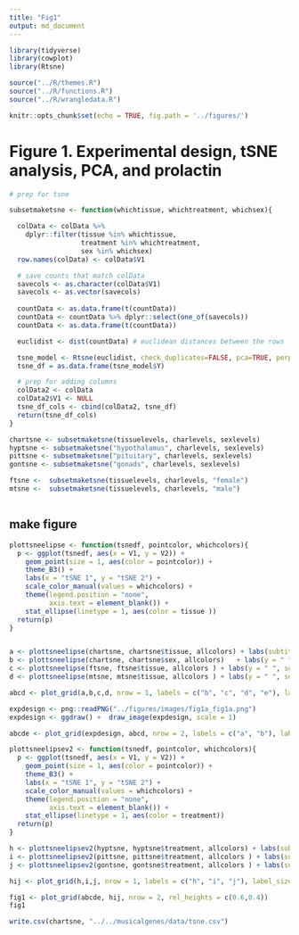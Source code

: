 ```yaml
---
title: "Fig1"
output: md_document
---
```


```r
library(tidyverse)
library(cowplot)
library(Rtsne)

source("../R/themes.R")
source("../R/functions.R")
source("../R/wrangledata.R")

knitr::opts_chunk$set(echo = TRUE, fig.path = '../figures/')
```

# Figure 1. Experimental design, tSNE analysis, PCA, and prolactin


```r

# prep for tsne

subsetmaketsne <- function(whichtissue, whichtreatment, whichsex){

  colData <- colData %>%
    dplyr::filter(tissue %in% whichtissue,
                  treatment %in% whichtreatment,
                  sex %in% whichsex) 
  row.names(colData) <- colData$V1

  # save counts that match colData
  savecols <- as.character(colData$V1) 
  savecols <- as.vector(savecols) 
  
  countData <- as.data.frame(t(countData))
  countData <- countData %>% dplyr::select(one_of(savecols)) 
  countData <- as.data.frame(t(countData))

  euclidist <- dist(countData) # euclidean distances between the rows

  tsne_model <- Rtsne(euclidist, check_duplicates=FALSE, pca=TRUE, perplexity=10, theta=0.5, dims=2)
  tsne_df = as.data.frame(tsne_model$Y) 

  # prep for adding columns
  colData2 <- colData 
  colData2$V1 <- NULL
  tsne_df_cols <- cbind(colData2, tsne_df)
  return(tsne_df_cols)
}

chartsne <- subsetmaketsne(tissuelevels, charlevels, sexlevels)
hyptsne <- subsetmaketsne("hypothalamus", charlevels, sexlevels)
pittsne <- subsetmaketsne("pituitary", charlevels, sexlevels)
gontsne <- subsetmaketsne("gonads", charlevels, sexlevels)

ftsne <-  subsetmaketsne(tissuelevels, charlevels, "female")
mtsne <-  subsetmaketsne(tissuelevels, charlevels, "male")



```

## make figure

```r

plottsneelipse <- function(tsnedf, pointcolor, whichcolors){
  p <- ggplot(tsnedf, aes(x = V1, y = V2)) +
    geom_point(size = 1, aes(color = pointcolor)) +
    theme_B3() +
    labs(x = "tSNE 1", y = "tSNE 2") +
    scale_color_manual(values = whichcolors) +
    theme(legend.position = "none",
          axis.text = element_blank()) +
    stat_ellipse(linetype = 1, aes(color = tissue )) 
  return(p)
}


a <- plottsneelipse(chartsne, chartsne$tissue, allcolors) + labs(subtitle = "~ tissue")    
b <- plottsneelipse(chartsne, chartsne$sex, allcolors)   + labs(y = " ", subtitle = "~ tissue * sex")    
c <- plottsneelipse(ftsne, ftsne$tissue, allcolors ) + labs(y = " ", subtitle = "female ~ tissue")
d <- plottsneelipse(mtsne, mtsne$tissue, allcolors ) + labs(y = " ", subtitle = "male * tissue") 

abcd <- plot_grid(a,b,c,d, nrow = 1, labels = c("b", "c", "d", "e"), label_size = 8 )

expdesign <- png::readPNG("../figures/images/fig1a_fig1a.png")
expdesign <- ggdraw() +  draw_image(expdesign, scale = 1)

abcde <- plot_grid(expdesign, abcd, nrow = 2, labels = c("a", "b"), label_size = 8, rel_heights = c(0.5,1))

plottsneelipsev2 <- function(tsnedf, pointcolor, whichcolors){
  p <- ggplot(tsnedf, aes(x = V1, y = V2)) +
    geom_point(size = 1, aes(color = pointcolor)) +
    theme_B3() +
    labs(x = "tSNE 1", y = "tSNE 2") +
    scale_color_manual(values = whichcolors) +
    theme(legend.position = "none",
          axis.text = element_blank()) +
    stat_ellipse(linetype = 1, aes(color = treatment)) 
  return(p)
}

h <- plottsneelipsev2(hyptsne, hyptsne$treatment, allcolors) + labs(subtitle = "hypothalamus ~ treatment")  + facet_wrap(~sex, scales = "free")
i <- plottsneelipsev2(pittsne, pittsne$treatment, allcolors ) + labs(subtitle = "pituitary ~ treatment", y = NULL) + facet_wrap(~sex, scales = "free") + theme(legend.position = )
j <- plottsneelipsev2(gontsne, gontsne$treatment, allcolors ) + labs(subtitle = "gonads ~ treatment", y = NULL)  + facet_wrap(~sex, scales = "free")

hij <- plot_grid(h,i,j, nrow = 1, labels = c("h", "i", "j"), label_size = 8)

fig1 <- plot_grid(abcde, hij, nrow = 2, rel_heights = c(0.6,0.4))
fig1

```



```r
write.csv(chartsne, "../../musicalgenes/data/tsne.csv")
```


